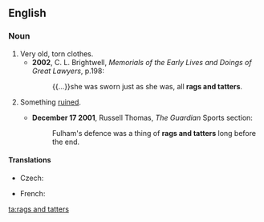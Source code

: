 ==English==
===Noun===
{{en-plural noun|head=[[rag]]s and [[tatter]]s}}

#Very old, torn clothes.
#*'''2002''',  C. L. Brightwell, ''Memorials of the Early Lives and Doings of Great Lawyers'', p.198:
#*:{{...}}she was sworn just as she was, all '''rags and tatters'''.
#{{lb|en|by extension}} Something [[ruined]].
#*'''December 17 2001''',  Russell Thomas, ''The Guardian'' Sports section:
#*:Fulham's defence was a thing of '''rags and tatters''' long before the end.

====Translations====
{{trans-top|very old, torn clothes}}
* Czech: {{t+|cs|hadry|m-p}}
{{trans-mid}}
* French: {{t+|fr|haillons|p}}
{{trans-bottom}}

[[ta:rags and tatters]]